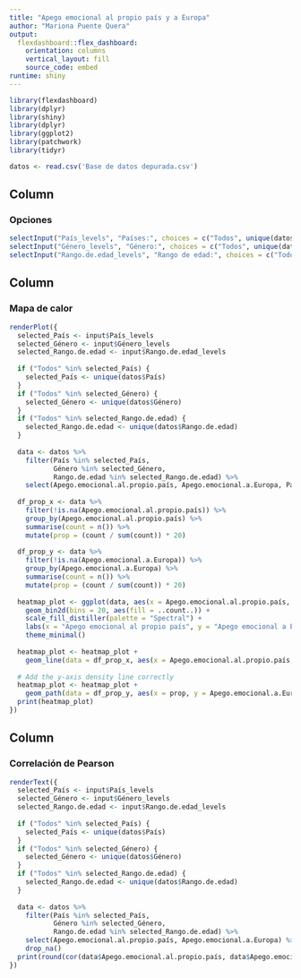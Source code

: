 ```yaml
---
title: "Apego emocional al propio país y a Europa"
author: "Mariona Puente Quera"
output: 
  flexdashboard::flex_dashboard:
    orientation: columns
    vertical_layout: fill
    source_code: embed
runtime: shiny
---
```


```r
library(flexdashboard)
library(dplyr)
library(shiny)
library(dplyr)
library(ggplot2)
library(patchwork)
library(tidyr)
```

```r
datos <- read.csv('Base de datos depurada.csv')
```

## Column {data-width="250"}

### Opciones

```r
selectInput("País_levels", "Países:", choices = c("Todos", unique(datos$País)), multiple = TRUE)
selectInput("Género_levels", "Género:", choices = c("Todos", unique(datos$Género)), multiple = TRUE)
selectInput("Rango.de.edad_levels", "Rango de edad:", choices = c("Todos", unique(datos$Rango.de.edad)), multiple = TRUE)
```

## Column {data-width="600"}

### Mapa de calor

```r
renderPlot({
  selected_País <- input$País_levels
  selected_Género <- input$Género_levels
  selected_Rango.de.edad <- input$Rango.de.edad_levels
  
  if ("Todos" %in% selected_País) {
    selected_País <- unique(datos$País)
  }
  if ("Todos" %in% selected_Género) {
    selected_Género <- unique(datos$Género)
  }
  if ("Todos" %in% selected_Rango.de.edad) {
    selected_Rango.de.edad <- unique(datos$Rango.de.edad)
  }
  
  data <- datos %>%
    filter(País %in% selected_País,
           Género %in% selected_Género,
           Rango.de.edad %in% selected_Rango.de.edad) %>%
    select(Apego.emocional.al.propio.país, Apego.emocional.a.Europa, País, Género, Rango.de.edad)
  
  df_prop_x <- data %>%
    filter(!is.na(Apego.emocional.al.propio.país)) %>%
    group_by(Apego.emocional.al.propio.país) %>%
    summarise(count = n()) %>%
    mutate(prop = (count / sum(count)) * 20)
  
  df_prop_y <- data %>%
    filter(!is.na(Apego.emocional.a.Europa)) %>%
    group_by(Apego.emocional.a.Europa) %>%
    summarise(count = n()) %>%
    mutate(prop = (count / sum(count)) * 20)
  
  heatmap_plot <- ggplot(data, aes(x = Apego.emocional.al.propio.país, y = Apego.emocional.a.Europa)) +
    geom_bin2d(bins = 20, aes(fill = ..count..)) +
    scale_fill_distiller(palette = "Spectral") +
    labs(x = "Apego emocional al propio país", y = "Apego emocional a Europa", title = "Mapa de calor") +
    theme_minimal()
  
  heatmap_plot <- heatmap_plot +
    geom_line(data = df_prop_x, aes(x = Apego.emocional.al.propio.país, y = prop), color = "black", size = 1)
  
  # Add the y-axis density line correctly
  heatmap_plot <- heatmap_plot +
    geom_path(data = df_prop_y, aes(x = prop, y = Apego.emocional.a.Europa), color = "black", size = 1)
  print(heatmap_plot)
})
```

## Column {data-width="150"}

### Correlación de Pearson

```r
renderText({
  selected_País <- input$País_levels
  selected_Género <- input$Género_levels
  selected_Rango.de.edad <- input$Rango.de.edad_levels
  
  if ("Todos" %in% selected_País) {
    selected_País <- unique(datos$País)
  }
  if ("Todos" %in% selected_Género) {
    selected_Género <- unique(datos$Género)
  }
  if ("Todos" %in% selected_Rango.de.edad) {
    selected_Rango.de.edad <- unique(datos$Rango.de.edad)
  }
  
  data <- datos %>%
    filter(País %in% selected_País,
           Género %in% selected_Género,
           Rango.de.edad %in% selected_Rango.de.edad) %>%
    select(Apego.emocional.al.propio.país, Apego.emocional.a.Europa) %>%
    drop_na()
  print(round(cor(data$Apego.emocional.al.propio.país, data$Apego.emocional.a.Europa),2))
})
```
